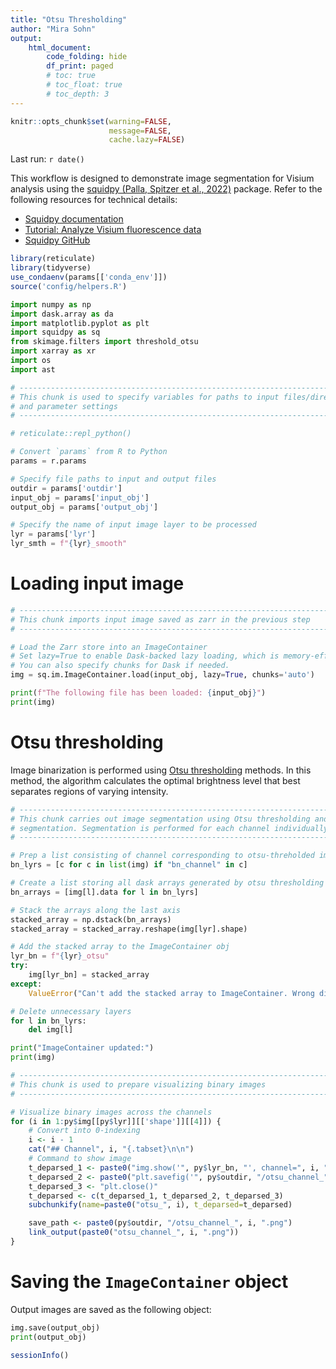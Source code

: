 ```yaml
---
title: "Otsu Thresholding"
author: "Mira Sohn"
output:
    html_document:
        code_folding: hide
        df_print: paged
        # toc: true
        # toc_float: true
        # toc_depth: 3
---
```


```r
knitr::opts_chunk$set(warning=FALSE,
                      message=FALSE,
                      cache.lazy=FALSE)
```

Last run: `r date()`

This workflow is designed to demonstrate image segmentation for Visium analysis 
using the [squidpy (Palla, Spitzer et al., 2022)](https://doi.org/10.1038/s41592-021-01358-2) package.
Refer to the following resources for technical details:

- [Squidpy documentation](https://squidpy.readthedocs.io/en/stable/index.html)
- [Tutorial: Analyze Visium fluorescence data](https://squidpy.readthedocs.io/en/stable/notebooks/tutorials/tutorial_visium_fluo.html)
- [Squidpy GitHub](https://github.com/scverse/squidpy)


```r
library(reticulate)
library(tidyverse)
use_condaenv(params[['conda_env']])
source('config/helpers.R')
```

```python
import numpy as np
import dask.array as da
import matplotlib.pyplot as plt
import squidpy as sq
from skimage.filters import threshold_otsu
import xarray as xr
import os
import ast
```

```python

# ------------------------------------------------------------------------------
# This chunk is used to specify variables for paths to input files/directories
# and parameter settings
# ------------------------------------------------------------------------------

# reticulate::repl_python()

# Convert `params` from R to Python
params = r.params

# Specify file paths to input and output files
outdir = params['outdir']
input_obj = params['input_obj']
output_obj = params['output_obj']

# Specify the name of input image layer to be processed
lyr = params['lyr']
lyr_smth = f"{lyr}_smooth"
```

# Loading input image

```python

# ------------------------------------------------------------------------------
# This chunk imports input image saved as zarr in the previous step
# ------------------------------------------------------------------------------

# Load the Zarr store into an ImageContainer
# Set lazy=True to enable Dask-backed lazy loading, which is memory-efficient for large images.
# You can also specify chunks for Dask if needed.
img = sq.im.ImageContainer.load(input_obj, lazy=True, chunks='auto')

print(f"The following file has been loaded: {input_obj}")
print(img)
```

# Otsu thresholding {.tabset}

Image binarization is performed using [Otsu thresholding](https://en.wikipedia.org/wiki/Otsu's_method) 
methods. In this method, the algorithm calculates the optimal brightness level that best separates 
regions of varying intensity. 

```python

# ------------------------------------------------------------------------------
# This chunk carries out image segmentation using Otsu thresholding and watershed 
# segmentation. Segmentation is performed for each channel individually.
# ------------------------------------------------------------------------------

# Prep a list consisting of channel corresponding to otsu-threholded images
bn_lyrs = [c for c in list(img) if "bn_channel" in c]

# Create a list storing all dask arrays generated by otsu thresholding
bn_arrays = [img[l].data for l in bn_lyrs]

# Stack the arrays along the last axis
stacked_array = np.dstack(bn_arrays)
stacked_array = stacked_array.reshape(img[lyr].shape)

# Add the stacked array to the ImageContainer obj
lyr_bn = f"{lyr}_otsu"
try:
    img[lyr_bn] = stacked_array
except:
    ValueError("Can't add the stacked array to ImageContainer. Wrong dimension!")

# Delete unnecessary layers
for l in bn_lyrs:
    del img[l]

print("ImageContainer updated:")
print(img)

```

```r

# ------------------------------------------------------------------------------
# This chunk is used to prepare visualizing binary images
# ------------------------------------------------------------------------------

# Visualize binary images across the channels
for (i in 1:py$img[[py$lyr]][['shape']][[4]]) {
    # Convert into 0-indexing
    i <- i - 1
    cat("## Channel", i, "{.tabset}\n\n")
    # Command to show image
    t_deparsed_1 <- paste0("img.show('", py$lyr_bn, "', channel=", i, ", cmap='gray')")
    t_deparsed_2 <- paste0("plt.savefig('", py$outdir, "/otsu_channel_", i,  ".png', dpi=1000)")
    t_deparsed_3 <- "plt.close()"
    t_deparsed <- c(t_deparsed_1, t_deparsed_2, t_deparsed_3)
    subchunkify(name=paste0("otsu_", i), t_deparsed=t_deparsed)

    save_path <- paste0(py$outdir, "/otsu_channel_", i, ".png")
    link_output(paste0("otsu_channel_", i, ".png"))
}

```


# Saving the `ImageContainer` object

Output images are saved as the following object:

```python
img.save(output_obj)
print(output_obj)
```

```r
sessionInfo()
```
